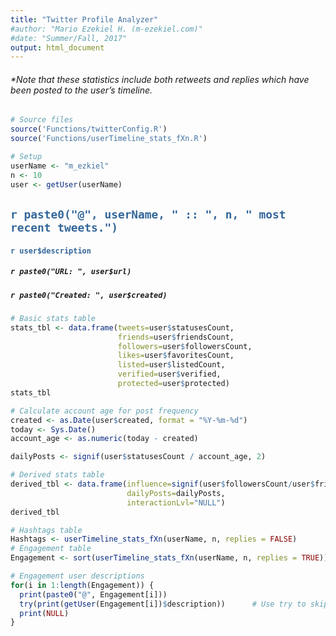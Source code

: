 ```yaml
---
title: "Twitter Profile Analyzer"
#author: "Mario Ezekiel H. (m-ezekiel.com)"
#date: "Summer/Fall, 2017"
output: html_document
---
```


###### *Note that these statistics include both retweets and replies which have been posted to the user's timeline.

```r
# Source files
source('Functions/twitterConfig.R')
source('Functions/userTimeline_stats_fXn.R')
```

```r
# Setup
userName <- "m_ezkiel"
n <- 10
user <- getUser(userName)
```


## <span style="color:#336699">`r paste0("@", userName, " :: ", n, " most recent tweets.")`</span>
#### <span style="color:#336699">`r user$description`</span>
##### `r paste0("URL: ", user$url)`
##### `r paste0("Created: ", user$created)`


```r
# Basic stats table
stats_tbl <- data.frame(tweets=user$statusesCount, 
                        friends=user$friendsCount,
                        followers=user$followersCount,
                        likes=user$favoritesCount,
                        listed=user$listedCount,
                        verified=user$verified,
                        protected=user$protected)
stats_tbl
```


```r
# Calculate account age for post frequency
created <- as.Date(user$created, format = "%Y-%m-%d")
today <- Sys.Date()
account_age <- as.numeric(today - created)

dailyPosts <- signif(user$statusesCount / account_age, 2)

# Derived stats table
derived_tbl <- data.frame(influence=signif(user$followersCount/user$friendsCount, 2),
                          dailyPosts=dailyPosts,
                          interactionLvl="NULL")
derived_tbl
```


```r
# Hashtags table
Hashtags <- userTimeline_stats_fXn(userName, n, replies = FALSE)
# Engagement table
Engagement <- sort(userTimeline_stats_fXn(userName, n, replies = TRUE))

# Engagement user descriptions
for(i in 1:length(Engagement)) {
  print(paste0("@", Engagement[i]))
  try(print(getUser(Engagement[i])$description))      # Use try to skip errors
  print(NULL)
}
```

